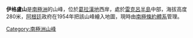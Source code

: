 {{Coord|64|33|S|61|47|W|source:GNIS|display=title}}

'''伊格盧山'''是[[南極洲|南極洲]]的山峰，位於[[葛拉漢地|葛拉漢地]]西岸，處於[[雷克呂半島|雷克呂半島]]中部，海拔高度280米，[[阿根廷|阿根廷]]政府在1954年把該山峰繪入地圖，現時由[[南極條約體系|南極條約體系]]管理。

{{DEFAULTSORT:Igloo Hill}}
[[Category:南極洲山峰|Category:南極洲山峰]]


{{DancoCoast-geo-stub}}